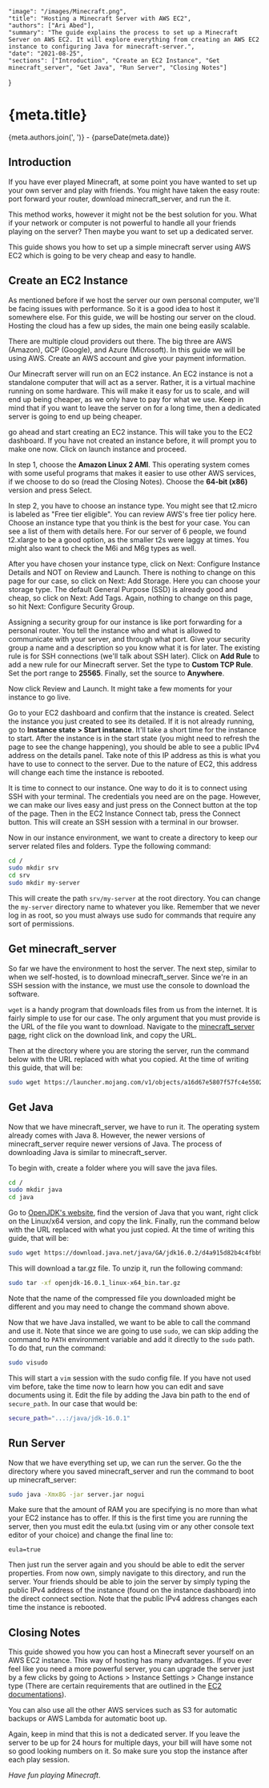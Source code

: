 	"image": "/images/Minecraft.png",
	"title": "Hosting a Minecraft Server with AWS EC2",
	"authors": ["Ari Abed"],
	"summary": "The guide explains the process to set up a Minecraft Server on AWS EC2. It will explore everything from creating an AWS EC2 instance to configuring Java for minecraft-server.",
	"date": "2021-08-25",
	"sections": ["Introduction", "Create an EC2 Instance", "Get minecraft_server", "Get Java", "Run Server", "Closing Notes"]
}


# {meta.title}

<p>{meta.authors.join(', ')} - {parseDate(meta.date)}</p>

## Introduction

If you have ever played Minecraft, at some point you have wanted to set up your own server and play with friends. You
might have taken the easy route: port forward your router, download minecraft_server, and run the it.

This method works, however it might not be the best solution for you. What if your network or computer is not powerful to
handle all your friends playing on the server? Then maybe you want to set up a dedicated server.

This guide shows you how to set up a simple minecraft server using AWS EC2 which is going to be very cheap and easy to
handle. 

## Create an EC2 Instance

As mentioned before if we host the server our own personal computer, we'll be facing issues with performance. So it is a
good idea to host it somewhere else. For this guide, we will be hosting our server on the cloud. Hosting the cloud has a
few up sides, the main one being easily scalable.

There are multiple cloud providers out there. The big three are AWS (Amazon), GCP (Google), and Azure (Microsoft). In this
guide we will be using AWS. Create an AWS account and give your payment information.

Our Minecraft server will run on an EC2 instance. An EC2 instance is not a standalone computer that will act as a server.
Rather, it is a virtual machine running on some hardware. This will make it easy for us to scale, and will end up being
cheaper, as we only have to pay for what we use. Keep in mind that if you want to leave the server on for a long time,
then a dedicated server is going to end up being cheaper.

go ahead and start creating an EC2 instance. This will take you to the EC2 dashboard. If you have not created an instance
before, it will prompt you to make one now. Click on launch instance and proceed.

In step 1, choose the **Amazon Linux 2 AMI**. This operating system comes with some useful programs that makes it easier to
use other AWS services, if we choose to do so (read the Closing Notes). Choose the **64-bit (x86)** version and press Select.

<ImgExtra src="/images/aws1.png" alt= "Choosing the EC2's OS" width={1000} caption=""/>

In step 2, you have to choose an instance type. You might see that t2.micro is labeled as "Free tier eligible".
You can review AWS's free tier policy here. Choose an instance type that you think is the best for your case. You can
see a list of them with details here. For our server of 6 people, we found t2.xlarge to be a good option, as the smaller
t2s were laggy at times. You might also want to check the M6i and M6g types as well.

<ImgExtra src="/images/aws2.png" alt= "Choosing the EC2's type" width={1000} caption=""/>

After you have chosen your instance type, click on Next: Configure Instance Details and NOT on Review and Launch.
There is nothing to change on this page for our case, so click on Next: Add Storage. Here you can choose your storage type.
The default General Purpose (SSD) is already good and cheap, so click on Next: Add Tags. Again, nothing to change on this
page, so hit Next: Configure Security Group.

Assigning a security group for our instance is like port forwarding for a personal router. You tell the instance who and
what is allowed to communicate with your server, and through what port. Give your security group a name and a description
so you know what it is for later. The existing rule is for SSH connections (we'll talk about SSH later). Click on **Add Rule**
to add a new rule for our Minecraft server. Set the type to **Custom TCP Rule**. Set the port range to **25565**. Finally, 
set the source to **Anywhere**.

<ImgExtra src="/images/aws3.png" alt= "Configuring the EC2's Security Group" width={1000} caption=""/>

Now click Review and Launch. It might take a few moments for your instance to go live.

Go to your EC2 dashboard and confirm that the instance is created. Select the instance you just created to see its detailed.
If it is not already running, go to **Instance state > Start instance**. It'll take a short time for the instance to start.
After the instance is in the start state (you might need to refresh the page to see the change happening), you should be
able to see a public IPv4 address on the details panel. Take note of this IP address as this is what you have to use to
connect to the server. Due to the nature of EC2, this address will change each time the instance is rebooted.

It is time to connect to our instance. One way to do it is to connect using SSH with your terminal. The credentials you
need are on the page. However, we can make our lives easy and just press on the Connect button at the top of the page.
Then in the EC2 Instance Connect tab, press the Connect button. This will create an SSH session with a terminal in our
browser.

Now in our instance environment, we want to create a directory to keep our server related files and folders. Type the
following command:

```bash
cd /
sudo mkdir srv
cd srv
sudo mkdir my-server
```

This will create the path `srv/my-server` at the root directory. You can change the `my-server` directory name to 
whatever you like. Remember that we never log in as root, so you must always use sudo for commands that require any sort
of permissions.

## Get minecraft_server

So far we have the environment to host the server. The next step, similar to when we self-hosted, is to download 
minecraft_server. Since we're in an SSH session with the instance, we must use the console to download the software.

`wget` is a handy program that downloads files from us from the internet. It is fairly simple to use for our case.
The only argument that you must provide is the URL of the file you want to download. Navigate to the 
[minecraft_server page](https://www.minecraft.net/en-us/download/server), right click on the download link, and copy the URL.

Then at the directory where you are storing the server, run the command below with the URL replaced with what you copied.
At the time of writing this guide, that will be: 

```bash
sudo wget https://launcher.mojang.com/v1/objects/a16d67e5807f57fc4e550299cf20226194497dc2/server.jar
```

## Get Java

Now that we have minecraft_server, we have to run it. The operating system already comes with Java 8. However,
the newer versions of minecraft_server require newer versions of Java. The process of downloading Java is similar to
minecraft_server.

To begin with, create a folder where you will save the java files.

```bash
cd /
sudo mkdir java
cd java
```

Go to [OpenJDK's website](https://openjdk.java.net/), find the version of Java that you want, right click on the
Linux/x64 version, and copy the link. Finally, run the command below with the URL replaced with what you just copied.
At the time of writing this guide, that will be:

```bash
sudo wget https://download.java.net/java/GA/jdk16.0.2/d4a915d82b4c4fbb9bde534da945d746/7/GPL/openjdk-16.0.2_linux-x64_bin.tar.gz
```

This will download a tar.gz file. To unzip it, run the following command:

```bash
sudo tar -xf openjdk-16.0.1_linux-x64_bin.tar.gz
```

Note that the name of the compressed file you downloaded might be different and you may need to change the command shown
above.

Now that we have Java installed, we want to be able to call the command and use it. Note that since we are going to use 
`sudo`, we can skip adding the command to `PATH` environment variable and add it directly to the `sudo` path. To do that, 
run the command:

```bash
sudo visudo
```

This will start a `vim` session with the sudo config file. If you have not used vim before, take the time now to learn how
you can edit and save documents using it. Edit the file by adding the Java bin path to the end of `secure_path`. 
In our case that would be:

```bash
secure_path="...:/java/jdk-16.0.1"
```

## Run Server

Now that we have everything set up, we can run the server. Go the the directory where you saved minecraft_server and run
the command to boot up minecraft_server:

```bash
sudo java -Xmx8G -jar server.jar nogui
```

Make sure that the amount of RAM you are specifying is no more than what your EC2 instance has to offer. If this is the
first time you are running the server, then you must edit the eula.txt (using vim or any other console text editor of your
choice) and change the final line to:

```
eula=true
```

Then just run the server again and you should be able to edit the server properties. From now own, simply navigate to
this directory, and run the server. Your friends should be able to join the server by simply typing the public IPv4
address of the instance (found on the instance dashboard) into the direct connect section. Note that the public IPv4
address changes each time the instance is rebooted.

## Closing Notes

This guide showed you how you can host a Minecraft sever yourself on an AWS EC2 instance. This way of hosting has many
advantages. If you ever feel like you need a more powerful server, you can upgrade the server just by a few clicks by
going to Actions > Instance Settings > Change instance type (There are certain requirements that are outlined in the 
[EC2 documentations](https://docs.aws.amazon.com/AWSEC2/latest/UserGuide/ec2-instance-resize.html)).

You can also use all the other AWS services such as S3 for automatic backups or AWS Lambda for automatic boot up.

Again, keep in mind that this is not a dedicated server. If you leave the server to be up for 24 hours for multiple days,
your bill will have some not so good looking numbers on it. So make sure you stop the instance after each play session.

*Have fun playing Minecraft*.
